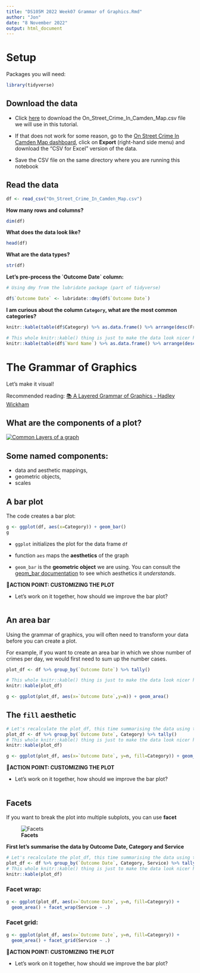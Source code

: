 ---
title: "DS105M 2022 Week07 Grammar of Graphics.Rmd"
author: "Jon"
date: "8 November 2022"
output: html_document
---

# Setup

Packages you will need:

```{r,message=FALSE, warning=FALSE}
library(tidyverse)
```

## Download the data

-   Click [here](https://opendata.camden.gov.uk/api/views/893b-tp33/rows.csv?accessType=DOWNLOAD&bom=true&format=true) to download the On_Street_Crime_In_Camden_Map.csv file we will use in this tutorial.

```{=html}
<!-- -->
```
-   If that does not work for some reason, go to the [On Street Crime In Camden Map dashboard](https://opendata.camden.gov.uk/Crime-and-Criminal-Justice/On-Street-Crime-In-Camden-Map/893b-tp33), click on **Export** (right-hand side menu) and download the "CSV for Excel" version of the data.

-   Save the CSV file on the same directory where you are running this notebook

## Read the data

```{r, message=FALSE, warning=FALSE}
df <- read_csv("On_Street_Crime_In_Camden_Map.csv")
```

**How many rows and columns?**

```{r}
dim(df)
```

**What does the data look like?**

```{r}
head(df)
```

**What are the data types?**

```{r}
str(df)
```

**Let's pre-process the \`Outcome Date\` column:**

```{r}
# Using dmy from the lubridate package (part of tidyverse)

df$`Outcome Date` <- lubridate::dmy(df$`Outcome Date`)
```

**I am curious about the column `Category`, what are the most common categories?**

```{r}
knitr::kable(table(df$Category) %>% as.data.frame() %>% arrange(desc(Freq)))
```

```{r}
# This whole knitr::kable() thing is just to make the data look nicer here
knitr::kable(table(df$`Ward Name`) %>% as.data.frame() %>% arrange(desc(Freq)))
```

# The Grammar of Graphics

Let's make it visual!

Recommended reading: [📚 A Layered Grammar of Graphics - Hadley Wickham](https://vita.had.co.nz/papers/layered-grammar.pdf)

## What are the components of a plot?

[![**Common Layers of a graph**](fig1.png){fig-alt="Layers of a graph"}](https://vita.had.co.nz/papers/layered-grammar.pdf)

## Some named components:

-   data and aesthetic mappings,
-   geometric objects,
-   scales

## A bar plot

The code creates a bar plot:

```{r}
g <- ggplot(df, aes(x=Category)) + geom_bar()
g
```

-   `ggplot` initializes the plot for the data frame `df`

-   function `aes` maps the **aesthetics** of the graph

-   `geom_bar` is the **geometric object** we are using. You can consult the [geom_bar documentation](https://ggplot2.tidyverse.org/reference/geom_bar.html#aesthetics) to see which aesthetics it *understands*.

**🎯ACTION POINT: CUSTOMIZING THE PLOT**

-   Let's work on it together, how should we improve the bar plot?

```{r}

```

## An area bar

Using the grammar of graphics, you will often need to transform your data before you can create a plot.

For example, if you want to create an area bar in which we show number of crimes per day, we would first need to sum up the number cases.

```{r}
plot_df <- df %>% group_by(`Outcome Date`) %>% tally()

# This whole knitr::kable() thing is just to make the data look nicer here
knitr::kable(plot_df)
```

```{r}
g <- ggplot(plot_df, aes(x=`Outcome Date`,y=n)) + geom_area()
```

## The `fill` aesthetic

```{r}
# Let's recalculate the plot_df, this time summarising the data using two columns
plot_df <- df %>% group_by(`Outcome Date`, Category) %>% tally()
# This whole knitr::kable() thing is just to make the data look nicer here
knitr::kable(plot_df)
```

```{r}
g <- ggplot(plot_df, aes(x=`Outcome Date`, y=n, fill=Category)) + geom_area()
```

**🎯ACTION POINT: CUSTOMIZING THE PLOT**

-   Let's work on it together, how should we improve the bar plot?

```{r}

```

## Facets

If you want to break the plot into multiple subplots, you can use **facet**

![**Facets**](fig2.png){alt="Facets" fig-alt="Facets"}

**First let's summarise the data by Outcome Date, Category and Service**

```{r}
# Let's recalculate the plot_df, this time summarising the data using three columns
plot_df <- df %>% group_by(`Outcome Date`, Category, Service) %>% tally()
# This whole knitr::kable() thing is just to make the data look nicer here
knitr::kable(plot_df)
```

### Facet wrap:

```{r}
g <- ggplot(plot_df, aes(x=`Outcome Date`, y=n, fill=Category)) + 
  geom_area() + facet_wrap(Service ~ .)
```

### Facet grid:

```{r}
g <- ggplot(plot_df, aes(x=`Outcome Date`, y=n, fill=Category)) + 
  geom_area() + facet_grid(Service ~ .)
```

**🎯ACTION POINT: CUSTOMIZING THE PLOT**

-   Let's work on it together, how should we improve the bar plot?

```{r}

```

## 
